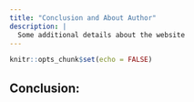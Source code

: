 ```yaml
---
title: "Conclusion and About Author"
description: |
  Some additional details about the website
---
```


```r
knitr::opts_chunk$set(echo = FALSE)
```

## Conclusion:



